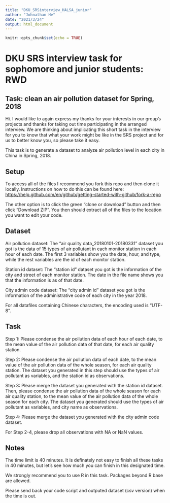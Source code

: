 ```yaml
---
title: "DKU_SRSinterview_HALSA_junior"
author: "Johnathan He"
date: "2021/3/24"
output: html_document
---
```


```r
knitr::opts_chunk$set(echo = TRUE)
```
# DKU SRS interview task for sophomore and junior students: RWD


## Task: clean an air pollution dataset for Spring, 2018

Hi. I would like to again express my thanks for your interests in our group's projects and thanks for taking out time participating in the arranged interview. We are thinking about implicating this short task in the interview for you to know that what your work might be like in the SRS project and for us to better know you, so please take it easy.

This task is to generate a dataset to analyze air pollution level in each city in China in Spring, 2018.


## Setup

To access all of the files I recommend you fork this repo and then clone it locally. Instructions on how to do this can be found here: <https://help.github.com/en/github/getting-started-with-github/fork-a-repo>

The other option is to click the green "clone or download" button and then click "Download ZIP". You then should extract all of the files to the location you want to edit your code.


## Dataset


Air pollution dataset: The "air quality data_20180101-20180331" dataset you got is the data of 15 types of air pollutant in each monitor station in each hour of each date. The first 3 variables show you the date, hour, and type, while the rest variables are the id of each monitor station.


Station id dataset: The "station id" dataset you got is the information of the city and street of each monitor station. The date in the file name shows you that the information is as of that date.


City admin code dataset: The "city admin id" dataset you got is the information of the administrative code of each city in the year 2018.


For all datafiles containing Chinese characters, the encoding used is "UTF-8".


## Task


Step 1: Please condense the air pollution data of each hour of each date, to the mean value of the air pollution data of that date, for each air quality station.


Step 2: Please condense the air pollution data of each date, to the mean value of the air pollution data of the whole season, for each air quality station. The dataset you generated in this step should use the types of air pollutant as variables, and the station id as observations.


Step 3: Please merge the dataset you generated with the station id dataset. Then, please condense the air pollution data of the whole season for each air quality station, to the mean value of the air pollution data of the whole season for each city. The dataset you generated should use the types of air pollutant as variables, and city name as observations.


Step 4: Please merge the dataset you generated with the city admin code dataset.


For Step 2-4, please drop all observations with NA or NaN values.


## Notes


The time limit is 40 minutes. It is definately not easy to finish all these tasks in 40 minutes, but let's see how much you can finish in this designated time.

We strongly recommend you to use R in this task. Packages beyond R base are allowed.

Please send back your code script and outputed dataset (csv version) when the time is out.